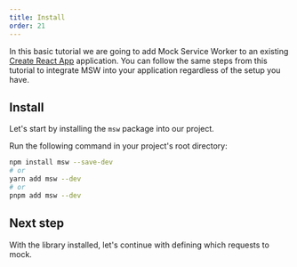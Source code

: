 ```yaml
---
title: Install
order: 21
---
```


In this basic tutorial we are going to add Mock Service Worker to an existing [Create React App](https://create-react-app.dev) application. You can follow the same steps from this tutorial to integrate MSW into your application regardless of the setup you have.

## Install

Let's start by installing the `msw` package into our project.

<Action>Run the following command in your project's root directory:</Action>

```bash
npm install msw --save-dev
# or
yarn add msw --dev
# or
pnpm add msw --dev
```

## Next step

With the library installed, let's continue with defining which requests to mock.


<PageLink page={MockPage} url="/docs/getting-started/mocks" />
